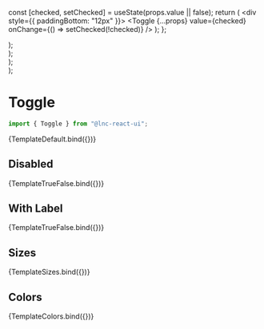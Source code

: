 
<Meta title="Inputs/Toggle" component={Toggle} />

  const [checked, setChecked] = useState(props.value || false);
  return (
    <div style={{ paddingBottom: "12px" }}>
      <Toggle
        {...props}
        value={checked}
        onChange={() => setChecked(!checked)}
      />
    </div>
  );
};

  <div>
    <ToggleComponent {...args} />
  </div>
);

  <div>
    <ToggleComponent {...args} />
    <ToggleComponent {...args} value={true} />
  </div>
);

  <div>
    <ToggleComponent {...args} size="small" />
    <ToggleComponent {...args} size="medium" />
    <ToggleComponent {...args} size="large" />
  </div>
);

  <div
    style={{
      display: "flex",
      flexDirection: "columns",
    }}
  >
    <div>
      <ToggleComponent {...args} color="primary" />
      <ToggleComponent {...args} color="secondary" />
      <ToggleComponent {...args} color="warning" />
      <ToggleComponent {...args} color="danger" />
      <ToggleComponent {...args} color="information" />
    </div>
    <div style={{ paddingLeft: "12px" }}>
      <ToggleComponent {...args} value={true} color="primary" />
      <ToggleComponent {...args} value={true} color="secondary" />
      <ToggleComponent {...args} value={true} color="warning" />
      <ToggleComponent {...args} value={true} color="danger" />
      <ToggleComponent {...args} value={true} color="information" />
    </div>
    <div style={{ paddingLeft: "12px" }}>
      <ToggleComponent {...args} value={true} disabled={true} color="primary" />
      <ToggleComponent
        {...args}
        value={true}
        disabled={true}
        color="secondary"
      />
      <ToggleComponent {...args} value={true} disabled={true} color="warning" />
      <ToggleComponent {...args} value={true} disabled={true} color="danger" />
      <ToggleComponent
        {...args}
        value={true}
        disabled={true}
        color="information"
      />
    </div>
  </div>
);

# Toggle

```jsx
import { Toggle } from "@lnc-react-ui";
```

<Canvas withSource="open">
  <Story name="Default" args={{}}>
    {TemplateDefault.bind({})}
  </Story>
</Canvas>

<ArgsTable story="Default" />

## Disabled

<Canvas>
  <Story name="Disabled" args={{ disabled: true }}>
    {TemplateTrueFalse.bind({})}
  </Story>
</Canvas>

## With Label

<Canvas>
  <Story name="With Label" args={{ label: "Toggle" }}>
    {TemplateTrueFalse.bind({})}
  </Story>
</Canvas>

## Sizes

<Canvas>
  <Story name="Sizes" args={{}}>
    {TemplateSizes.bind({})}
  </Story>
</Canvas>

## Colors

<Canvas>
  <Story name="Colors" args={{}}>
    {TemplateColors.bind({})}
  </Story>
</Canvas>
